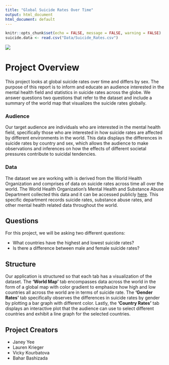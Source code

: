 ```yaml
---
title: "Global Suicide Rates Over Time"
output: html_document
html_document: default
---
```


```r
knitr::opts_chunk$set(echo = FALSE, message = FALSE, warning = FALSE)
suicide.data <- read.csv("Data/Suicide_Rates.csv")
```
![](WHO.jpg)

# Project Overview

This project looks at global suicide rates over time and differs by sex. The 
purpose of this report is to inform and educate an audience interested in the 
mental health field and statistics in suicide rates across the globe. We answer 
questions two questions that refer to the dataset and include a summary of the 
world map that visualizes the suicide rates globally.

### Audience

Our target audience are individuals who are interested in the mental health 
field, specifically those who are interested in how suicide rates are affected 
by different environments in the world. This data displays the differences in 
suicide rates by country and sex, which allows the audience to make 
observations and inferences on how the effects of different societal pressures 
contribute to suicidal tendencies. 

### Data

The dataset we are working with is derived from the World Health Organization 
and comprises of data on suicide rates across time all over the world. The 
World Health Organization's Mental Health and Substance Abuse Department 
collected this data and it can be accessed publicly 
[here](https://apps.who.int/gho/data/node.main.MHSUICIDEASDR?lang=en). This 
specific department records suicide rates, substance abuse rates, and other 
mental health related data throughout the world. 

## Questions

For this project, we will be asking two different questions:

- What countries have the highest and lowest suicide rates?
- Is there a difference between male and female suicide rates?

## Structure

Our application is structured so that each tab has a visualization of the 
dataset. The **'World Map'** tab encompasses data across the world in the form 
of a global map with color gradient to emphasize how high and low countries all 
across the world are in terms of suicide rate. The **'Gender Rates'** tab 
specifically observes the differences in suicide rates by gender by plotting a 
bar graph with different color. Lastly, the **'Country Rates'** tab displays an 
interactive plot that the audience can use to select different countries and 
exhibit a line graph for the selected countries.

## Project Creators

* Janey Yee
* Lauren Krieger
* Vicky Kourbatova
* Bahar Bashizada
